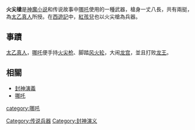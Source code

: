 '''火尖槍'''是[[神魔小说|神魔小说]]和传说故事中[[哪吒|哪吒]]使用的一種武器，槍身一丈八長，共有兩挺，為[[太乙真人|太乙真人]]所授。在[[西遊記|西遊記]]中，[[紅孩兒|紅孩兒]]也以火尖槍為兵器。

==事蹟==
[[太乙真人|太乙真人]]，[[哪吒|哪吒]]便手持[[火尖枪|火尖枪]]、脚踏[[风火轮|风火轮]]，大闹[[龙宫|龙宫]]，並且打败[[龙王|龙王]]。

==相關==
* [[封神演義|封神演義]]
* [[哪吒|哪吒]]

[[Category:传说兵器|Category:传说兵器]]
[[Category:封神演义|Category:封神演义]]
[[category:哪吒|category:哪吒]]